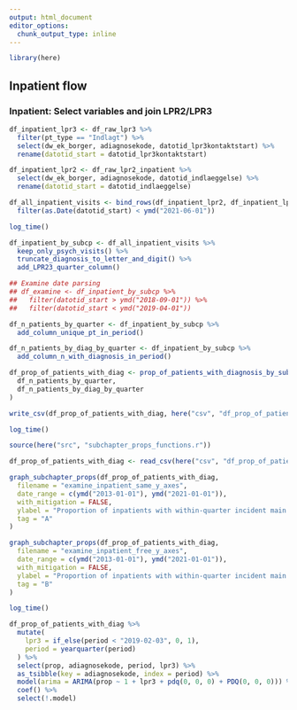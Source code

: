 ```yaml
---
output: html_document
editor_options: 
  chunk_output_type: inline
---
```

```r
library(here)
```


## Inpatient flow
### Inpatient: Select variables and join LPR2/LPR3 
```r
df_inpatient_lpr3 <- df_raw_lpr3 %>%
  filter(pt_type == "Indlagt") %>%
  select(dw_ek_borger, adiagnosekode, datotid_lpr3kontaktstart) %>%
  rename(datotid_start = datotid_lpr3kontaktstart)

df_inpatient_lpr2 <- df_raw_lpr2_inpatient %>%
  select(dw_ek_borger, adiagnosekode, datotid_indlaeggelse) %>%
  rename(datotid_start = datotid_indlaeggelse)

df_all_inpatient_visits <- bind_rows(df_inpatient_lpr2, df_inpatient_lpr3) %>%
  filter(as.Date(datotid_start) < ymd("2021-06-01"))

log_time()
```

```r
df_inpatient_by_subcp <- df_all_inpatient_visits %>%
  keep_only_psych_visits() %>%
  truncate_diagnosis_to_letter_and_digit() %>%
  add_LPR23_quarter_column()

## Examine date parsing
## df_examine <- df_inpatient_by_subcp %>%
##   filter(datotid_start > ymd("2018-09-01")) %>%
##   filter(datotid_start < ymd("2019-04-01"))

df_n_patients_by_quarter <- df_inpatient_by_subcp %>%
  add_column_unique_pt_in_period()

df_n_patients_by_diag_by_quarter <- df_inpatient_by_subcp %>%
  add_column_n_with_diagnosis_in_period()

df_prop_of_patients_with_diag <- prop_of_patients_with_diagnosis_by_subcp(
  df_n_patients_by_quarter,
  df_n_patients_by_diag_by_quarter
)

write_csv(df_prop_of_patients_with_diag, here("csv", "df_prop_of_patients_with_diag"))

log_time()
```

```r
source(here("src", "subchapter_props_functions.r"))

df_prop_of_patients_with_diag <- read_csv(here("csv", "df_prop_of_patients_with_diag"))

graph_subchapter_props(df_prop_of_patients_with_diag,
  filename = "examine_inpatient_same_y_axes",
  date_range = c(ymd("2013-01-01"), ymd("2021-01-01")),
  with_mitigation = FALSE,
  ylabel = "Proportion of inpatients with within-quarter incident main diagnosis from chapter",
  tag = "A"
)

graph_subchapter_props(df_prop_of_patients_with_diag,
  filename = "examine_inpatient_free_y_axes",
  date_range = c(ymd("2013-01-01"), ymd("2021-01-01")),
  with_mitigation = FALSE,
  ylabel = "Proportion of inpatients with within-quarter incident main diagnosis from chapter",
  tag = "B"
)

log_time()
```

```r
df_prop_of_patients_with_diag %>%
  mutate(
    lpr3 = if_else(period < "2019-02-03", 0, 1),
    period = yearquarter(period)
  ) %>%
  select(prop, adiagnosekode, period, lpr3) %>%
  as_tsibble(key = adiagnosekode, index = period) %>%
  model(arima = ARIMA(prop ~ 1 + lpr3 + pdq(0, 0, 0) + PDQ(0, 0, 0))) %>%
  coef() %>%
  select(!.model)
```